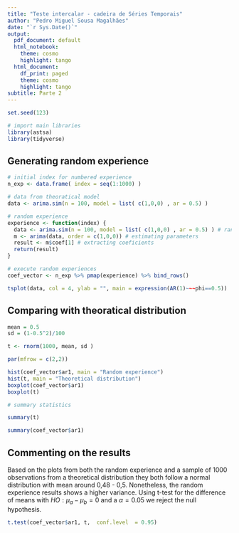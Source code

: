 ```yaml
---
title: "Teste intercalar - cadeira de Séries Temporais"
author: "Pedro Miguel Sousa Magalhães"
date: "`r Sys.Date()`"
output:
  pdf_document: default
  html_notebook:
    theme: cosmo
    highlight: tango
  html_document:
    df_print: paged
    theme: cosmo
    highlight: tango
subtitle: Parte 2
---
```


```r
set.seed(123)

# import main libraries
library(astsa)
library(tidyverse)

```


## Generating random experience

```r
# initial index for numbered experience
n_exp <- data.frame( index = seq(1:1000) )

# data from theoratical model
data <- arima.sim(n = 100, model = list( c(1,0,0) , ar = 0.5) )

# random experience
experience <- function(index) {
  data <- arima.sim(n = 100, model = list( c(1,0,0) , ar = 0.5) ) # random AR process
  m <- arima(data, order = c(1,0,0)) # estimating parameters
  result <- m$coef[1] # extracting coeficients
  return(result)
}

# execute random experiences
coef_vector <- n_exp %>% pmap(experience) %>% bind_rows()

```


```r

tsplot(data, col = 4, ylab = "", main = expression(AR(1)~~~phi==0.5))

```

## Comparing with theoratical distribution

```r

mean = 0.5
sd = (1-0.5^2)/100

t <- rnorm(1000, mean, sd )

par(mfrow = c(2,2))

hist(coef_vector$ar1, main = "Random experience")
hist(t, main = "Theoretical distribution")
boxplot(coef_vector$ar1)
boxplot(t) 

```
```r
# summary statistics

summary(t)

summary(coef_vector$ar1)

```


## Commenting on the results

Based on the plots from both the random experience and a sample of 1000 observations from a theoretical distribution they both follow a normal distribution with mean around 0,48 - 0,5. Nonetheless, the random experience results shows a higher variance. Using  t-test for the difference of means with $HO: \mu_a - \mu_b = 0$ and a $\alpha = 0.05$ we reject the null hypothesis.

```r

t.test(coef_vector$ar1, t,  conf.level  = 0.95)

```
